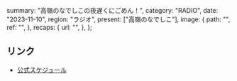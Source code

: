   summary: "高嶺のなでしこの夜遅くにごめん！",
  category: "RADIO",
  date: "2023-11-10",
  region: "ラジオ",
  present: ["高嶺のなでしこ"],
  image: {
    path: "",
    ref: "",
  },
  recaps: {
    url: "",
  },
};

## リンク

- [公式スケジュール](https://takanenonadeshiko.jp/?p=1009)
